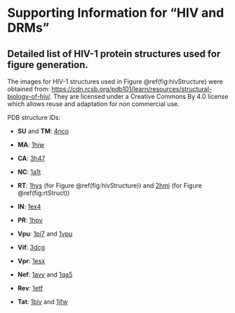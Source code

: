 # Supporting Information for "HIV and DRMs" {#HIV-intro-appendix}

## Detailed list of HIV-1 protein structures used for figure generation.

The images for HIV-1 structures used in Figure \@ref(fig:hivStructure) were obtained from: [https://cdn.rcsb.org/pdb101/learn/resources/structural-biology-of-hiv/](https://cdn.rcsb.org/pdb101/learn/resources/structural-biology-of-hiv/index.html#). They are licensed under a Creative Commons By 4.0 license which allows reuse and adaptation for non commercial use.

PDB structure IDs:

-   **SU** and **TM**: [4nco](http://www.rcsb.org/pdb/explore.do?structureId=4nco)

-   **MA**: [1hiw](http://rcsb.org/pdb/explore/explore.do?structureId=1hiw)

-   **CA**: [3h47](http://rcsb.org/pdb/explore/explore.do?structureId=3h47)

-   **NC**: [1a1t](http://rcsb.org/pdb/explore/explore.do?structureId=1a1t)

-   **RT**: [1hys](http://www.rcsb.org/pdb/explore.do?structureId=1hys) (for Figure \@ref(fig:hivStructure)) and [2hmi](http://www.rcsb.org/pdb/explore.do?structureId=2hmi) (for Figure \@ref(fig:rtStruct))

-   **IN**: [1ex4](http://www.rcsb.org/pdb/explore.do?structureId=1ex4)

-   **PR**: [1hpv](http://www.rcsb.org/pdb/explore.do?structureId=1hpv)

-   **Vpu**: [1pi7](http://www.rcsb.org/pdb/explore.do?structureId=1pi7) and [1vpu](http://www.rcsb.org/pdb/explore.do?structureId=1vpu)

-   **Vif**: [3dcg](http://www.rcsb.org/pdb/explore.do?structureId=3dcg)

-   **Vpr**: [1esx](http://www.rcsb.org/pdb/explore.do?structureId=1esx)

-   **Nef**: [1avv](http://www.rcsb.org/pdb/explore.do?structureId=1avv) and [1qa5](http://www.rcsb.org/pdb/explore.do?structureId=1qa5)

-   **Rev**: [1etf](http://www.rcsb.org/pdb/explore.do?structureId=1etf)

-   **Tat**: [1biv](http://www.rcsb.org/pdb/explore.do?structureId=1biv) and [1jfw](http://www.rcsb.org/pdb/explore.do?structureId=1jfw)
